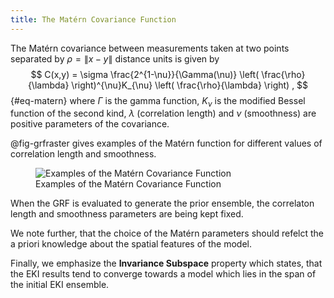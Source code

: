 ```yaml
---
title: The Matérn Covariance Function
---
```

The Matérn covariance between measurements taken at two points separated by $\rho = \|x - y\|$ distance units is given by
$$
C(x,y) = \sigma  \frac{2^{1-\nu}}{\Gamma(\nu)} \left( \frac{\rho}{\lambda} \right)^{\nu}K_{\nu} \left( \frac{\rho}{\lambda} \right) ,
$$ {#eq-matern}
where  $\Gamma$ is the gamma function, $K_{\nu }$ is the modified Bessel function of the second kind, $\lambda$ (correlation length) and 
$\nu$ (smoothness) are positive parameters of the covariance.

@fig-grfraster gives examples of the Matérn function for different values of correlation length and smoothness.

![Examples of the Matérn Covariance Function](images/matern.png){#fig-grfraster}

When the GRF is evaluated to generate the prior ensemble, the correlaton length and smoothness parameters are being kept fixed.

We note further, that the choice of the Matérn parameters should refelct the a priori knowledge about the spatial features of the model.

Finally, we emphasize the **Invariance Subspace** property which states, that the EKI results tend to converge towards a model which lies in the span of the initial EKI ensemble.